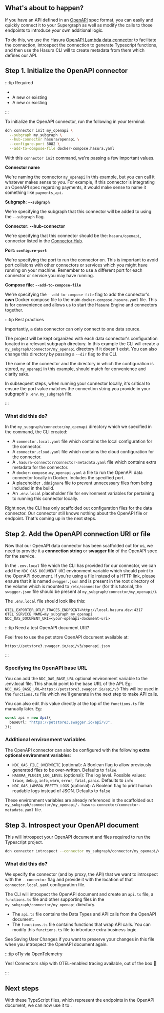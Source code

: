 
## What's about to happen?

If you have an API defined in an [OpenAPI](https://www.openapis.org/) spec format, you can easily and quickly connect
it to your Supergraph as well as modify the calls to those endpoints to introduce your own additional logic.

To do this, we use the Hasura [OpenAPI Lambda data connector](https://github.com/hasura/ndc-open-api-lambda) to
facilitate the connection, introspect the connection to generate Typescript functions, and then use the Hasura CLI
will to create metadata from them which defines our API.

## Step 1. Initialize the OpenAPI connector

:::tip Required

- <BaseUrlLink to="/getting-started/prerequisites" text="The DDN CLI, VS Code extension, and Docker installed" />
- A new or existing <BaseUrlLink to="/getting-started/init-supergraph" text="supergraph" />
- A new or existing <BaseUrlLink to="/getting-started/init-subgraph" text="subgraph" />

:::

To initialize the OpenAPI connector, run the following in your terminal:

```bash
ddn connector init my_openapi \
  --subgraph my_subgraph \
  --hub-connector hasura/openapi \
  --configure-port 8082 \
  --add-to-compose-file docker-compose.hasura.yaml
```

With this `connector init` command, we're passing a few important values.

**Connector name**

We're naming the connector `my_openapi` in this example, but you can call it whatever makes sense to you. For
example, if this connector is integrating an OpenAPI spec regarding payments, it would make sense to name it
something like `payments_api`.

**Subgraph: `--subgraph`**

We're specifying the subgraph that this connector will be added to using the `--subgraph` flag.

**Connector: --hub-connector**

We're specifying that this connector should be the: `hasura/openapi`, connector listed in the
[Connector Hub](https://hasura.io/connectors/openapi).

**Port: `configure-port`**

We're specifying the port to run the connector on. This is important to avoid port collisions with other connectors or
services which you might have running on your machine. Remember to use a different port for each connector or
service you may have running.

**Compose file: `--add-to-compose-file`**

We're specifying the `--add-to-compose-file` flag to add the connector's **own** Docker compose file to the main
`docker-compose.hasura.yaml` file. This is for convenience and allows us to start the Hasura Engine and connectors
together.

:::tip Best practices

Importantly, a data connector can only connect to one data source.

The project will be kept organized with each data connector's configuration located in a relevant subgraph directory. In
this example the CLI will create a `my_subgraph/connector/my_openapi` directory if it doesn't exist. You can also change
this directory by passing a `--dir` flag to the CLI.

The name of the connector and the directory in which the configuration is stored, `my_openapi` in this example, should
match for convenience and clarity sake.

In subsequent steps, when running your connector locally, it's critical to ensure the port value matches the connection
string you provide in your subgraph's `.env.my_subgraph` file.

:::

### What did this do?

In the `my_subgraph/connector/my_openapi` directory which we specified in the command, the CLI created:

- A `connector.local.yaml` file which contains the local configuration for the connector.
- A `connector.cloud.yaml` file which contains the cloud configuration for the connector.
- A `.hasura-connector/connector-metadata.yaml` file which contains extra metadata for the connector.
- A `docker-compose.my_openapi.yaml` a file to run the OpenAPI data connector locally in Docker. Includes the
specified port.
- A placeholder `.ddnignore` file to prevent unnecessary files from being included in the build.
- An `.env.local` placeholder file for environment variables for pertaining to running this connector locally.

Right now, the CLI has only scaffolded out configuration files for the data connector. Our connector still knows nothing
about the OpenAPI file or endpoint. That's coming up in the next steps.

## Step 2. Add the OpenAPI connection URI or file

Now that our OpenAPI data connector has been scaffolded out for us, we need to provide it a **connection string** or
**swagger file** of the OpenAPI spec for the service.

In the `.env.local` file which the CLI has provided for our connector, we can add the `NDC_OAS_DOCUMENT_URI` environment
variable which should point to the OpenAPI document. If you're using a file instead of a HTTP link, please ensure
that it is named `swagger.json` and is present in the root directory of the volume which is mounted to
`/etc/connector` (for this tutorial, the `swagger.json` file should be present at `my_subgraph/connector/my_openapi/`).

The `.env.local` file should look like this:

```text
OTEL_EXPORTER_OTLP_TRACES_ENDPOINT=http://local.hasura.dev:4317
OTEL_SERVICE_NAME=my_subgraph_my_openapi
NDC_OAS_DOCUMENT_URI=<your-openapi-document-uri>
```

:::tip Need a test OpenAPI document URI?

Feel free to use the pet store OpenAPI document available at:

```text
https://petstore3.swagger.io/api/v3/openapi.json
```

:::

### Specifying the OpenAPI base URL

You can add the `NDC_OAS_BASE_URL` optional environment variable to the .env.local file. This should point to the
base URL of the API. Eg: `NDC_OAS_BASE_URL=https://petstore3.swagger.io/api/v3` This will be used in the `functions.ts`
file which we'll generate in the next step to make API calls.

You can also edit this value directly at the top of the `functions.ts` file manually later. Eg:
```typescript
const api = new Api({
  baseUrl: "https://petstore3.swagger.io/api/v3",
});
```

### Additional environment variables

The OpenAPI connector can also be configured with the following **extra optional environment variables**:

- `NDC_OAS_FILE_OVERWRITE` (optional): A Boolean flag to allow previously generated files to be over-written.
Defaults to `false`.
- `HASURA_PLUGIN_LOG_LEVEL` (optional): The log level. Possible values: `trace`, `debug`, `info`, `warn`, `error`,
`fatal`, `panic`. Defaults to `info`
- `NDC_OAS_LAMBDA_PRETTY_LOGS` (optional): A Boolean flag to print human readable logs instead of JSON. Defaults to
`false`

These environment variables are already referenced in the scaffolded out `my_subgraph/connector/my_openapi/.
hasura-connector/connector-metadata.yaml` file.

## Step 3. Introspect your OpenAPI document

This will introspect your OpenAPI document and files required to run the Typescript project.


```bash
ddn connector introspect --connector my_subgraph/connector/my_openapi/connector.local.yaml
```

### What did this do?

We specify the connector (and by proxy, the API) that we want to introspect with the `--connector` flag and
provide it with the location of that `connector.local.yaml` configuration file.

The CLI will introspect the OpenAPI document and create an `api.ts` file, a `functions.ts` file and other supporting
files in the `my_subgraph/connector/my_openapi` directory.

- The `api.ts` file contains the Data Types and API calls from the OpenAPI document.
- The `functions.ts` file contains functions that wrap API calls. You can modify this `functions.ts` file to introduce
extra business logic.

See Saving User Changes if you want to preserve your changes in this file when you introspect the OpenAPI document
again.

:::tip o11y via OpenTelemetry

Yes! Connectors ship with OTEL-enabled tracing available, out of the box 🎉

:::

## Next steps

<!-- prettier-ignore -->
With these TypeScript files, which represent the endpoints in the OpenAPI document, we can now use it to
<BaseUrlLink to="/getting-started/connect-to-data/create-source-metadata" text="generate Hasura metadata" />.

